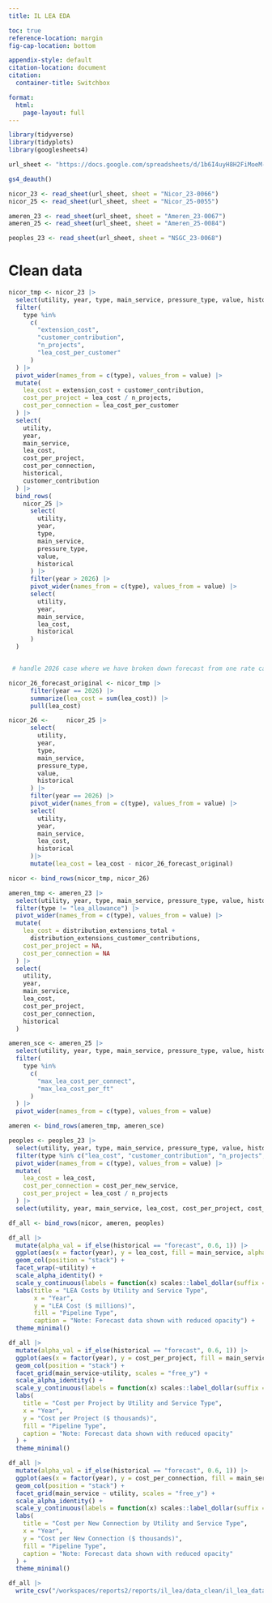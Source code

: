 ```yaml
---
title: IL LEA EDA

toc: true
reference-location: margin
fig-cap-location: bottom

appendix-style: default
citation-location: document
citation:
  container-title: Switchbox

format:
  html:
    page-layout: full
---
```


```r
library(tidyverse)
library(tidyplots)
library(googlesheets4)
```

```r
url_sheet <- "https://docs.google.com/spreadsheets/d/1b6I4uyH8H2FiMoeM-trO7eAWk_X2AYhovzEbS9u1cfM/edit?gid=1793277497#gid=1793277497"

gs4_deauth()

nicor_23 <- read_sheet(url_sheet, sheet = "Nicor_23-0066")
nicor_25 <- read_sheet(url_sheet, sheet = "Nicor_25-0055")

ameren_23 <- read_sheet(url_sheet, sheet = "Ameren_23-0067")
ameren_25 <- read_sheet(url_sheet, sheet = "Ameren_25-0084")

peoples_23 <- read_sheet(url_sheet, sheet = "NSGC_23-0068")

```

# Clean data

```r
nicor_tmp <- nicor_23 |>
  select(utility, year, type, main_service, pressure_type, value, historical) |>
  filter(
    type %in%
      c(
        "extension_cost",
        "customer_contribution",
        "n_projects",
        "lea_cost_per_customer"
      )
  ) |>
  pivot_wider(names_from = c(type), values_from = value) |>
  mutate(
    lea_cost = extension_cost + customer_contribution,
    cost_per_project = lea_cost / n_projects,
    cost_per_connection = lea_cost_per_customer
  ) |>
  select(
    utility,
    year,
    main_service,
    lea_cost,
    cost_per_project,
    cost_per_connection,
    historical,
    customer_contribution
  ) |>
  bind_rows(
    nicor_25 |>
      select(
        utility,
        year,
        type,
        main_service,
        pressure_type,
        value,
        historical
      ) |>
      filter(year > 2026) |>
      pivot_wider(names_from = c(type), values_from = value) |>
      select(
        utility,
        year,
        main_service,
        lea_cost,
        historical
      )
  )


 # handle 2026 case where we have broken down forecast from one rate case and combined forecast from another rate case

nicor_26_forecast_original <- nicor_tmp |>
      filter(year == 2026) |>
      summarize(lea_cost = sum(lea_cost)) |>
      pull(lea_cost)

nicor_26 <-     nicor_25 |>
      select(
        utility,
        year,
        type,
        main_service,
        pressure_type,
        value,
        historical
      ) |>
      filter(year == 2026) |>
      pivot_wider(names_from = c(type), values_from = value) |>
      select(
        utility,
        year,
        main_service,
        lea_cost,
        historical
      )|>
      mutate(lea_cost = lea_cost - nicor_26_forecast_original)

nicor <- bind_rows(nicor_tmp, nicor_26)

```

```r
ameren_tmp <- ameren_23 |>
  select(utility, year, type, main_service, pressure_type, value, historical) |>
  filter(type != "lea_allowance") |>
  pivot_wider(names_from = c(type), values_from = value) |>
  mutate(
    lea_cost = distribution_extensions_total +
      distribution_extensions_customer_contributions,
    cost_per_project = NA,
    cost_per_connection = NA
  ) |>
  select(
    utility,
    year,
    main_service,
    lea_cost,
    cost_per_project,
    cost_per_connection,
    historical
  )

ameren_sce <- ameren_25 |>
  select(utility, year, type, main_service, pressure_type, value, historical) |>
  filter(
    type %in%
      c(
        "max_lea_cost_per_connect",
        "max_lea_cost_per_ft"
      )
  ) |>
  pivot_wider(names_from = c(type), values_from = value)

ameren <- bind_rows(ameren_tmp, ameren_sce)

```

```r
peoples <- peoples_23 |>
  select(utility, year, type, main_service, pressure_type, value, historical) |>
  filter(type %in% c("lea_cost", "customer_contribution", "n_projects", "cost_per_new_service")) |>
  pivot_wider(names_from = c(type), values_from = value) |>
  mutate(
    lea_cost = lea_cost,
    cost_per_connection = cost_per_new_service,
    cost_per_project = lea_cost / n_projects
  ) |>
  select(utility, year, main_service, lea_cost, cost_per_project, cost_per_connection, historical)
```

```r
df_all <- bind_rows(nicor, ameren, peoples)
```


```r
df_all |>
  mutate(alpha_val = if_else(historical == "forecast", 0.6, 1)) |>
  ggplot(aes(x = factor(year), y = lea_cost, fill = main_service, alpha = alpha_val)) +
  geom_col(position = "stack") +
  facet_wrap(~utility) +
  scale_alpha_identity() +
  scale_y_continuous(labels = function(x) scales::label_dollar(suffix = "M", prefix = "$", scale = 1e-6)(x)) +
  labs(title = "LEA Costs by Utility and Service Type",
       x = "Year",
       y = "LEA Cost ($ millions)",
       fill = "Pipeline Type",
       caption = "Note: Forecast data shown with reduced opacity") +
  theme_minimal()
```

```r
df_all |>
  mutate(alpha_val = if_else(historical == "forecast", 0.6, 1)) |>
  ggplot(aes(x = factor(year), y = cost_per_project, fill = main_service, alpha = alpha_val)) +
  geom_col(position = "stack") +
  facet_grid(main_service~utility, scales = "free_y") +
  scale_alpha_identity() +
  scale_y_continuous(labels = function(x) scales::label_dollar(suffix = "k", prefix = "$", scale = 1e-3)(x)) +
  labs(
    title = "Cost per Project by Utility and Service Type",
    x = "Year",
    y = "Cost per Project ($ thousands)",
    fill = "Pipeline Type",
    caption = "Note: Forecast data shown with reduced opacity"
  ) +
  theme_minimal()

```

```r
df_all |>
  mutate(alpha_val = if_else(historical == "forecast", 0.6, 1)) |>
  ggplot(aes(x = factor(year), y = cost_per_connection, fill = main_service, alpha = alpha_val)) +
  geom_col(position = "stack") +
  facet_grid(main_service ~ utility, scales = "free_y") +
  scale_alpha_identity() +
  scale_y_continuous(labels = function(x) scales::label_dollar(suffix = "k", prefix = "$", scale = 1e-3)(x)) +
  labs(
    title = "Cost per New Connection by Utility and Service Type",
    x = "Year",
    y = "Cost per New Connection ($ thousands)",
    fill = "Pipeline Type",
    caption = "Note: Forecast data shown with reduced opacity"
  ) +
  theme_minimal()

```

```r
df_all |>
  write_csv("/workspaces/reports2/reports/il_lea/data_clean/il_lea_data.csv")
```
